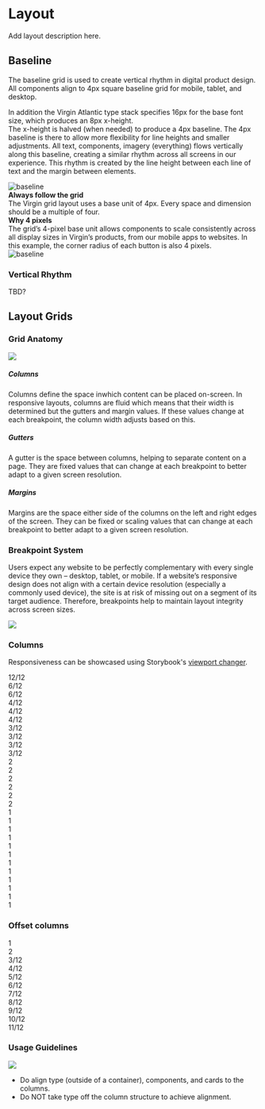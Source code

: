 


<Meta title="Foundations/Layout" />

<style>{`
  .column {
    background: lightblue;
    border-radius: 20px;
    text-align: center;
    margin-top: 10px !important;
  }
`}</style>

<div className="row start-align col-lg-12 col-md-12 col-sm-12">
  <h1 className="row start-align col-lg-12 col-md-12 col-sm-12">Layout</h1>
</div>

<div className="row start-align col-lg-12 col-md-12 col-sm-12 alert-text">
  <p className="row start-align col-lg-12 col-md-12 col-sm-12">
    Add layout description here.
  </p>
</div>

<div className="row start-align col-lg-12 col-md-12 col-sm-12">
  <h2 className="row start-align col-lg-12 col-md-12 col-sm-12">Baseline</h2>
</div>

<div className="row start-align col-lg-12 col-md-12 col-sm-12">
  <p className="row start-align col-lg-12 col-md-12 col-sm-12">
    The baseline grid is used to create vertical rhythm in digital product design. All components align to 4px square baseline grid for mobile, tablet, and desktop.
  </p>
  <p className="row start-align col-lg-12 col-md-12 col-sm-12">
    In addition the Virgin Atlantic type stack specifies 16px for the base font size, which produces an 8px x-height.<br/>
    The x-height is halved (when needed) to produce a 4px baseline. The 4px baseline is there to allow more flexibility for line heights and smaller adjustments.
    All text, components, imagery (everything) flows vertically along this baseline, creating a similar rhythm across all screens in our experience. This rhythm is created by the line height between each line of text and the margin between elements.
  </p>
</div>

<div className="row start-align col-lg-12 col-md-12 col-sm-12">
  <img src={Baseline1} className="row link-list start-align col-lg-8 col-md-8 col-sm-8" alt="baseline" style={{ width: '100%' }} />
  <div className="row link-list start-align col-lg-4 col-md-4 col-sm-4">
    <div className="row link-list start-align col-lg-12 col-md-12 col-sm-12">
      <strong>Always follow the grid</strong>
    </div>
    <div className="row link-list start-align col-lg-12 col-md-12 col-sm-12">
      The Virgin grid layout uses a base unit of 4px. Every space and dimension should be a multiple of four.
    </div>
  </div>

  <div className="row start-align col-lg-12 col-md-12 col-sm-12 pt-8">
    <div className="row link-list start-align col-lg-4 col-md-4 col-sm-4">
      <div className="row link-list start-align col-lg-12 col-md-12 col-sm-12">
        <strong>Why 4 pixels</strong>
      </div>
      <div className="row link-list start-align col-lg-12 col-md-12 col-sm-12">
        The grid’s 4-pixel base unit allows components to scale consistently across all display sizes in Virgin’s products, from our mobile apps to websites. In this example, the corner radius of each button is also 4 pixels.
      </div>
    </div>
    <img src={Baseline2} className="row link-list start-align col-lg-8 col-md-8 col-sm-8" alt="baseline" style={{ width: '100%' }} />
  </div>
</div>

<div className="row start-align col-lg-12 col-md-12 col-sm-12">
  <h3 className="row start-align col-lg-12 col-md-12 col-sm-12">Vertical Rhythm</h3>
  <div className="row start-align col-lg-12 col-md-12 col-sm-12">TBD?</div>
</div>

<h2 className="row start-align col-lg-12 col-md-12 col-sm-12">Layout Grids</h2>
<h3 className="row start-align col-lg-12 col-md-12 col-sm-12">Grid Anatomy</h3>
<img src={LayoutGrids1} style={{ width: '100%' }}/>
<h5 className="row start-align col-lg-12 col-md-12 col-sm-12">Columns</h5>
<p className="row start-align col-lg-12 col-md-12 col-sm-12">Columns define the space inwhich content can be placed on-screen. In responsive layouts, columns are fluid which means that their width is determined but the gutters and margin values. If these values change at each breakpoint, the column width adjusts based on this.</p>
<h5 className="row start-align col-lg-12 col-md-12 col-sm-12">Gutters</h5>
<p className="row start-align col-lg-12 col-md-12 col-sm-12">A gutter is the space between columns, helping to separate content on a page. They are fixed values that can change at each breakpoint to better adapt to a given screen resolution.</p>
<h5 className="row start-align col-lg-12 col-md-12 col-sm-12">Margins</h5>
<p className="row start-align col-lg-12 col-md-12 col-sm-12">Margins are the space either side of the columns on the left and right edges of the screen. They can be fixed or scaling values that can change at each breakpoint to better adapt to a given screen resolution.</p>
<h3 className="row start-align col-lg-12 col-md-12 col-sm-12">Breakpoint System</h3>
<p className="row start-align col-lg-12 col-md-12 col-sm-12">Users expect any website to be perfectly complementary with every single device they own – desktop, tablet, or mobile. If a website’s responsive design does not align with a certain device resolution (especially a commonly used device), the site is at risk of missing out on a segment of its target audience. Therefore, breakpoints help to maintain layout integrity across screen sizes.</p>
<div className="row center-align col-lg-12 col-md-12 col-sm-12" style={{ display: 'flex', marginTop: '10px' }}>
  <img src={BreakpointSystem} style={{ margin: '0 auto' }}/>
</div>

<div className="row start-align col-lg-12 col-md-12 col-sm-12">
  <h3 className="row start-align col-lg-12 col-md-12 col-sm-12">Columns</h3>
  <p className="row start-align col-lg-12 col-md-12 col-sm-12">Responsiveness can be showcased using Storybook's <a href="https://storybook.js.org/docs/react/essentials/viewport" target="_blank">viewport changer</a>.</p>
</div>

<div className="row start-align col-lg-12 col-md-12 col-sm-12">
  <div className="column col-lg-12 col-md-12 col-sm-12">12/12</div>
  
  <div className="column col-lg-6 col-md-6 col-sm-6">6/12</div>
  <div className="column col-lg-6 col-md-6 col-sm-6">6/12</div>
  
  <div className="column col-lg-4 col-md-4 col-sm-4">4/12</div>
  <div className="column col-lg-4 col-md-4 col-sm-4">4/12</div>
  <div className="column col-lg-4 col-md-4 col-sm-4">4/12</div>
  
  <div className="column col-lg-3 col-md-3 col-sm-3">3/12</div>
  <div className="column col-lg-3 col-md-3 col-sm-3">3/12</div>
  <div className="column col-lg-3 col-md-3 col-sm-3">3/12</div>
  <div className="column col-lg-3 col-md-3 col-sm-3">3/12</div>
  
  <div className="column col-lg-2 col-md-2 col-sm-2">2</div>
  <div className="column col-lg-2 col-md-2 col-sm-2">2</div>
  <div className="column col-lg-2 col-md-2 col-sm-2">2</div>
  <div className="column col-lg-2 col-md-2 col-sm-2">2</div>
  <div className="column col-lg-2 col-md-2 col-sm-2">2</div>
  <div className="column col-lg-2 col-md-2 col-sm-2">2</div>

  <div className="column col-lg-1 col-md-1 col-sm-1">1</div>
  <div className="column col-lg-1 col-md-1 col-sm-1">1</div>
  <div className="column col-lg-1 col-md-1 col-sm-1">1</div>
  <div className="column col-lg-1 col-md-1 col-sm-1">1</div>
  <div className="column col-lg-1 col-md-1 col-sm-1">1</div>
  <div className="column col-lg-1 col-md-1 col-sm-1">1</div>
  <div className="column col-lg-1 col-md-1 col-sm-1">1</div>
  <div className="column col-lg-1 col-md-1 col-sm-1">1</div>
  <div className="column col-lg-1 col-md-1 col-sm-1">1</div>
  <div className="column col-lg-1 col-md-1 col-sm-1">1</div>
  <div className="column col-lg-1 col-md-1 col-sm-1">1</div>
  <div className="column col-lg-1 col-md-1 col-sm-1">1</div>
</div>

<div className="row start-align col-lg-12 col-md-12 col-sm-12 pt-8">
  <h3 className="row start-align col-lg-12 col-md-12 col-sm-12">Offset columns</h3>

  <div className="column col-lg-offset-11 col-md-offset-11 col-sm-offset-11"></div>
  <div className="column col-lg-1 col-md-1 col-sm-1">1</div>

  <div className="column col-lg-offset-10 col-md-offset-10 col-sm-offset-10"></div>
  <div className="column col-lg-2 col-md-2 col-sm-2">2</div>

  <div className="column col-lg-offset-9 col-md-offset-9 col-sm-offset-9"></div>
  <div className="column col-lg-3 col-md-3 col-sm-3">3/12</div>

  <div className="column col-lg-offset-8 col-md-offset-8 col-sm-offset-8"></div>
  <div className="column col-lg-4 col-md-4 col-sm-4">4/12</div>

  <div className="column col-lg-offset-7 col-md-offset-7 col-sm-offset-7"></div>
  <div className="column col-lg-5 col-md-5 col-sm-5">5/12</div>

  <div className="column col-lg-offset-6 col-md-offset-6 col-sm-offset-6"></div>
  <div className="column col-lg-6 col-md-6 col-sm-6">6/12</div>

  <div className="column col-lg-offset-5 col-md-offset-5 col-sm-offset-5"></div>
  <div className="column col-lg-7 col-md-7 col-sm-7">7/12</div>

  <div className="column col-lg-offset-4 col-md-offset-4 col-sm-offset-4"></div>
  <div className="column col-lg-8 col-md-8 col-sm-8">8/12</div>

  <div className="column col-lg-offset-3 col-md-offset-3 col-sm-offset-3"></div>
  <div className="column col-lg-9 col-md-9 col-sm-9">9/12</div>

  <div className="column col-lg-offset-2 col-md-offset-2 col-sm-offset-2"></div>
  <div className="column col-lg-10 col-md-10 col-sm-10">10/12</div>

  <div className="column col-lg-offset-1 col-md-offset-1 col-sm-offset-1"></div>
  <div className="column col-lg-11 col-md-11 col-sm-11">11/12</div>

</div>


<div className="start-align col-lg-12 col-md-12 col-sm-12 pt-8">
  <h3 className="start-align col-lg-12 col-md-12 col-sm-12">Usage Guidelines</h3>
  <img className="start-align col-lg-12 col-md-12 col-sm-12" src={UsageGuidelines} style={{ width: '100%' }} />
</div>

<ul className="start-align col-lg-12 col-md-12 col-sm-12">
  <li className="start-align col-lg-12 col-md-12 col-sm-12" style={{ color: 'green' }}>
    Do align type (outside of a container), components, and cards to the columns.
  </li>

  <li className="start-align col-lg-12 col-md-12 col-sm-12" style={{ color: 'red' }}>
    Do NOT take type off the column structure to achieve alignment.
  </li>
</ul>